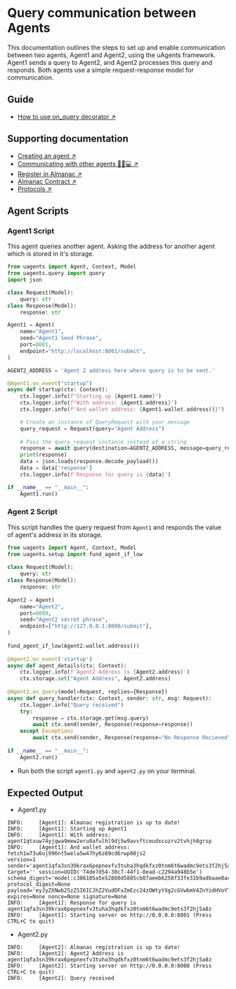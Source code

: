 # Query communication between Agents

This documentation outlines the steps to set up and enable communication between two agents, Agent1 and Agent2, using the uAgents framework. Agent1 sends a query to Agent2, and Agent2 processes this query and responds. Both agents use a simple request-response model for communication.

## Guide

- [How to use on_query decorator ↗️](../guides/agents/on-query)

## Supporting documentation

- [Creating an agent ↗️](/guides/agents/create-a-uagent)
- [Communicating with other agents 📱🤖💻 ↗️](/guides/agents/communicating-with-other-agents)
- [Register in Almanac ↗️](/guides/agents/register-in-almanac)
- [Almanac Contract ↗️](/references/contracts/uagents-almanac/almanac-overview)
- [Protocols ↗️](/references/uagents/uagents-protocols/agent-protocols)

## Agent Scripts

### Agent1 Script

This agent queries another agent. Asking the address for another agent which is stored in it's storage.

```py copy filename = agent1.py
from uagents import Agent, Context, Model
from uagents.query import query
import json

class Request(Model):
    query: str
class Response(Model):
    response: str

Agent1 = Agent(
    name="Agent1",
    seed="Agent1 Seed Phrase",
    port=8001,
    endpoint="http://localhost:8001/submit",
)

AGENT2_ADDRESS = 'Agent 2 address here where query is to be sent.'

@Agent1.on_event("startup")
async def startup(ctx: Context):
    ctx.logger.info(f"Starting up {Agent1.name}")
    ctx.logger.info(f"With address: {Agent1.address}")
    ctx.logger.info(f"And wallet address: {Agent1.wallet.address()}")

    # Create an instance of QueryRequest with your message
    query_request = Request(query="Agent Address")
    
    # Pass the query_request instance instead of a string
    response = await query(destination=AGENT2_ADDRESS, message=query_request, timeout=15.0)
    print(response)
    data = json.loads(response.decode_payload())
    data = data['response']
    ctx.logger.info(f'Response for query is {data}')

if __name__ == "__main__":
    Agent1.run()
```

### Agent 2 Script

This script handles the query request from `Agent1` and responds the value of agent's address in its storage.

```py copy filename = agent2.py
from uagents import Agent, Context, Model
from uagents.setup import fund_agent_if_low
 
class Request(Model):
    query: str
class Response(Model):
    response: str
 
Agent2 = Agent(
    name="Agent2",
    port=8000,
    seed="Agent2 secret phrase",
    endpoint=["http://127.0.0.1:8000/submit"],
)
 
fund_agent_if_low(Agent2.wallet.address())
 
@Agent2.on_event('startup')
async def agent_details(ctx: Context):
    ctx.logger.info(f'Agent2 Address is {Agent2.address}')
    ctx.storage.set("Agent Address", Agent2.address)
 
@Agent2.on_query(model=Request, replies={Response})
async def query_handler(ctx: Context, sender: str, msg: Request):
    ctx.logger.info("Query received")
    try:
        response = ctx.storage.get(msg.query)
        await ctx.send(sender, Response(response=response))
    except Exception:
        await ctx.send(sender, Response(response="No Response Recieved"))
 
if __name__ == "__main__":
    Agent2.run()
```

- Run both the script `agent1.py` and `agent2.py` on your terminal.

## Expected Output

- Agent1.py 

```
INFO:     [Agent1]: Almanac registration is up to date!
INFO:     [Agent1]: Starting up Agent1
INFO:     [Agent1]: With address: agent1qtxuw74yjqwa9mew2eru8afulhl9dj5w9avvftceudxcuzrv2tvhjh8grsp
INFO:     [Agent1]: And wallet address: fetch1w73u6uj996nt5wela5w47hy6z69cd6rwp08js2
version=1 sender='agent1qfa3sn39krax6pepnexfv3tuha3hqdkfxz0tnm6t6wadmc9ets3f2hj5a8z' target='' session=UUID('74de7d54-38c7-44f1-8ead-c2294a948b5e') schema_digest='model:c386105a5e52860d5885cb07aeeb6258f33fe31b9adbaae0ac4301c8a9837ba5' protocol_digest=None payload='eyJyZXNwb25zZSI6ICJhZ2VudDFxZmEzc24zOWtyYXg2cGVwbmV4ZnYzdHVoYTNocWRrZnh6MHRubTZ0NndhZG1jOWV0czNmMmhqNWE4eiJ9' expires=None nonce=None signature=None
INFO:     [Agent1]: Response for query is agent1qfa3sn39krax6pepnexfv3tuha3hqdkfxz0tnm6t6wadmc9ets3f2hj5a8z
INFO:     [Agent1]: Starting server on http://0.0.0.0:8001 (Press CTRL+C to quit)
```

- Agent2.py 

```
INFO:     [Agent2]: Almanac registration is up to date!
INFO:     [Agent2]: Agent2 Address is agent1qfa3sn39krax6pepnexfv3tuha3hqdkfxz0tnm6t6wadmc9ets3f2hj5a8z
INFO:     [Agent2]: Starting server on http://0.0.0.0:8000 (Press CTRL+C to quit)
INFO:     [Agent2]: Query received
```